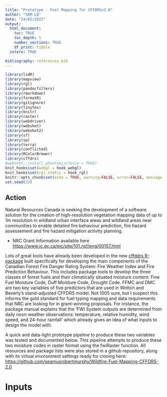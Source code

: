 ```yaml
---
title: "Prototype - Fuel Mapping for CFFDRSv2.0"
author: "SRM-LQ"
date: "24/02/2022"
output: 
  html_document:
    toc: TRUE
    toc_depth: 5
    number_sections: TRUE
    df_print: tibble
  zotero: TRUE

bibliography: references.bib
---
```


```r
library(lidR)
library(mapview)
library(rgl)
library(pandocfilters)
library(rmarkdown)
library(formatR)
library(gitignore)
library(tinytex)
library(knitr)
library(raster)
library(webdriver)
library(webshot)
library(webshot2)
library(sf)
library(sp)
library(terra)
library(conflicted)
library(RColorBrewer)
library(cffdrs)
#webshot::install_phantomjs(force = TRUE)
knit_hooks$set(webgl = hook_webgl)
knit_hooks$set(rgl.static = hook_rgl)
knitr::opts_chunk$set(echo = TRUE, warning=FALSE, error=FALSE, message = FALSE)
set.seed(23)
```

## Action {.unnumbered}

Natural Resources Canada is seeking the development of a software solution for the creation of high-resolution vegetation mapping data of up to 1m resolution in wildland urban interface areas and wildland areas near communities to enable detailed fire behaviour prediction, fire hazard assessement and fire hazard mitigation activity planning.

-   NRC Grant Information available here <https://www.ic.gc.ca/eic/site/101.nsf/eng/00157.html>

Lots of great tools have already been developed in the new [cffddrs R-package](https://cran.r-project.org/web/packages/cffdrs/cffdrs.pdf) built specifically for developing the main components of the Canadian Forest Fire Danger Rating System: Fire Weather Index and Fire Prediction Behaviour. This includes package tools to develop the three classes of forest fuels and their climatically situated moisture content: Fine Fuel Moisture Code, Duff Moisture Code, Drought Code. FFMC and DMC are two key variables of five predictors that are used in Wotton and Beverly's stand-adjusted CFFDRS model. Not 1005 sure, but I suspect this informs the gold standard for fuel typing mapping and data requirements that NRC are looking for in grant-winning proposals. For instance, the package manual explains that the 'FWI System outputs are determined from daily noon weather observations: temperature, relative humidity, wind speed, and 24-hour rainfall' which already gives an idea of what inputs to design the model with.

A quick and data-light prototype pipeline to produce these two variables was tested and documented below. This pipeline attempts to produce these two moisture codes in raster format using the fwiRaster function. All resources and package lists were also stored in a github repository, along with its virtual environment settings ready for cloning here: <https://github.com/seamusrobertmurphy/Wildfire-Fuel-Mapping-CFFDRS-2.0>

# Inputs
